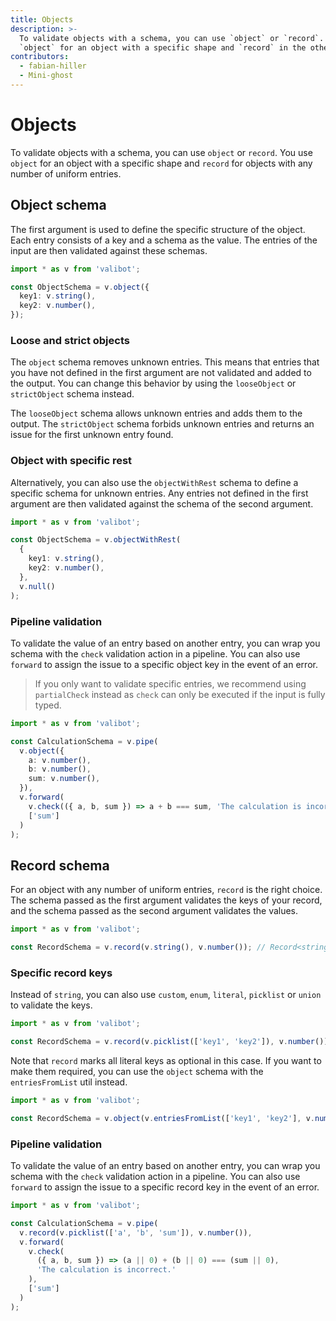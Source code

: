 ```yaml
---
title: Objects
description: >-
  To validate objects with a schema, you can use `object` or `record`. You use
  `object` for an object with a specific shape and `record` in the other case.
contributors:
  - fabian-hiller
  - Mini-ghost
---
```



# Objects

To validate objects with a schema, you can use <Link href="/api/object/">`object`</Link> or <Link href="/api/record/">`record`</Link>. You use <Link href="/api/object/">`object`</Link> for an object with a specific shape and <Link href="/api/record/">`record`</Link> for objects with any number of uniform entries.

## Object schema

The first argument is used to define the specific structure of the object. Each entry consists of a key and a schema as the value. The entries of the input are then validated against these schemas.

```ts
import * as v from 'valibot';

const ObjectSchema = v.object({
  key1: v.string(),
  key2: v.number(),
});
```

### Loose and strict objects

The <Link href="/api/object/">`object`</Link> schema removes unknown entries. This means that entries that you have not defined in the first argument are not validated and added to the output. You can change this behavior by using the <Link href="/api/looseObject/">`looseObject`</Link> or <Link href="/api/strictObject/">`strictObject`</Link> schema instead.

The <Link href="/api/looseObject/">`looseObject`</Link> schema allows unknown entries and adds them to the output. The <Link href="/api/strictObject/">`strictObject`</Link> schema forbids unknown entries and returns an issue for the first unknown entry found.

### Object with specific rest

Alternatively, you can also use the <Link href="/api/objectWithRest/">`objectWithRest`</Link> schema to define a specific schema for unknown entries. Any entries not defined in the first argument are then validated against the schema of the second argument.

```ts
import * as v from 'valibot';

const ObjectSchema = v.objectWithRest(
  {
    key1: v.string(),
    key2: v.number(),
  },
  v.null()
);
```

### Pipeline validation

To validate the value of an entry based on another entry, you can wrap you schema with the <Link href="/api/check/">`check`</Link> validation action in a pipeline. You can also use <Link href="/api/forward/">`forward`</Link> to assign the issue to a specific object key in the event of an error.

> If you only want to validate specific entries, we recommend using <Link href="/api/partialCheck/">`partialCheck`</Link> instead as <Link href="/api/check/">`check`</Link> can only be executed if the input is fully typed.

```ts
import * as v from 'valibot';

const CalculationSchema = v.pipe(
  v.object({
    a: v.number(),
    b: v.number(),
    sum: v.number(),
  }),
  v.forward(
    v.check(({ a, b, sum }) => a + b === sum, 'The calculation is incorrect.'),
    ['sum']
  )
);
```

## Record schema

For an object with any number of uniform entries, <Link href="/api/record/">`record`</Link> is the right choice. The schema passed as the first argument validates the keys of your record, and the schema passed as the second argument validates the values.

```ts
import * as v from 'valibot';

const RecordSchema = v.record(v.string(), v.number()); // Record<string, number>
```

### Specific record keys

Instead of <Link href="/api/string/">`string`</Link>, you can also use <Link href="/api/custom/">`custom`</Link>, <Link href="/api/enum/">`enum`</Link>, <Link href="/api/literal/">`literal`</Link>, <Link href="/api/picklist/">`picklist`</Link> or <Link href="/api/union/">`union`</Link> to validate the keys.

```ts
import * as v from 'valibot';

const RecordSchema = v.record(v.picklist(['key1', 'key2']), v.number()); // { key1?: number; key2?: number }
```

Note that <Link href="/api/record/">`record`</Link> marks all literal keys as optional in this case. If you want to make them required, you can use the <Link href="/api/object/">`object`</Link> schema with the <Link href="/api/entriesFromList/">`entriesFromList`</Link> util instead.

```ts
import * as v from 'valibot';

const RecordSchema = v.object(v.entriesFromList(['key1', 'key2'], v.number())); // { key1: number; key2: number }
```

### Pipeline validation

To validate the value of an entry based on another entry, you can wrap you schema with the <Link href="/api/check/">`check`</Link> validation action in a pipeline. You can also use <Link href="/api/forward/">`forward`</Link> to assign the issue to a specific record key in the event of an error.

```ts
import * as v from 'valibot';

const CalculationSchema = v.pipe(
  v.record(v.picklist(['a', 'b', 'sum']), v.number()),
  v.forward(
    v.check(
      ({ a, b, sum }) => (a || 0) + (b || 0) === (sum || 0),
      'The calculation is incorrect.'
    ),
    ['sum']
  )
);
```
